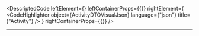 
<DescriptedCode
  leftElement={<ActivityDTODesc />}
  leftContainerProps={{}}
  rightElement={
    <CodeHighlighter
      object={ActivityDTOVisualJson}
      language={"json"}
      title={"Activity"}
    />
  }
  rightContainerProps={{}}
/>

---
